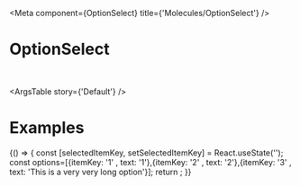

<Meta
  component={OptionSelect}
  title={'Molecules/OptionSelect'}
/>

# OptionSelect

<br/>



<ArgsTable story={'Default'} />

# Examples

<Canvas >
  <Story name='Default'>
    {() => {
  const [selectedItemKey, setSelectedItemKey] = React.useState('');
  const options=[{itemKey: '1' , text: '1'},{itemKey: '2' , text: '2'},{itemKey: '3' , text: 'This is a very very long option'}];
  return <OptionSelect isFullWidth={false} selectedItemKey={selectedItemKey} options={options} onItemClicked={setSelectedItemKey} />;
  }}
  </Story>
</Canvas>

